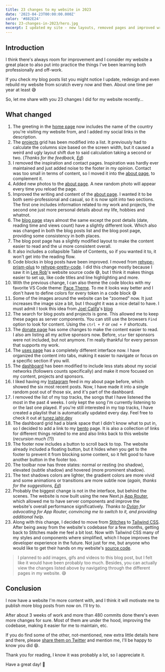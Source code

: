 ```yaml
---
title: 23 changes to my website in 2023
date: '2023-04-23T00:00:00.000Z'
color: '#882E24'
hero: 23-changes-in-2023/hero.jpg
excerpt: I updated my site - new layouts, removed pages and improved writing to share 23 changes and motivate more blogging!
---
```


## Introduction

I think there's always room for improvement and I consider my website a great place to also put into practice the things I've been learning both professionally and off-work.

If you check my blog posts list you might notice I update, redesign and even rebuild my website from scratch every now and then. About one time per year at least 😅

So, let me share with you 23 changes I did for my website recently…

## What changed

1. The greeting in the [home page](/) now includes the name of the country you're visiting my website from, and I added my social links in the description.
2. The [projects](/projects) grid has been modified into a list. It previously had to calculate the columns size based on the screen width, but it caused a weird and ugly layout shift due to said calculation taking a second or two.
   (_Thanks for the feedback, [Ed](https://twitter.com/edpratti)_)
3. I removed the inspiration and contact pages. Inspiration was hardly ever maintained and just added noise to the footer in my opinion. Contact was too small in terms of content, so I moved it into the [about page](/about), to complement it.
4. Added new photos to the [about page](/about). A new random photo will appear every time you reload the page.
5. Improved the writing and content of the [about page](/about). I wanted it to be both semi-professional and casual, so it is now split into two sections. The first one includes information related to my work and projects, the second one just more personal details about my life, hobbies and whatnot.
6. The [blog page](/blog) stays almost the same except the post details (date, reading time and views count) have a slightly different look. Which also was changed in both the blog posts list and the blog post page, providing some consistency in both places.
7. The blog post page has a slightly modified layout to make the content easier to read and the ui more consistent overall.
8. It also includes a collapsible Table of Contents, so if you wanted it to, it won't get into the reading flow.
9. Code blocks in blog posts have been improved. I moved from [rehype-prism-plus](https://www.npmjs.com/package/rehype-prism-plus) to [rehype-pretty-code](https://rehype-pretty-code.netlify.app/). I did this change mostly because I saw it in [Lee Rob](https://leerob.io/)'s website source code 😅, but I think it makes things easier to set up, like code titles and line highlighting and more.
10. With the previous change, I can also theme the code blocks with my favorite VS Code theme: [Pace Theme](https://github.com/fabian-hiller/vscode-pace-theme). To me it looks way better and I don't have to define colors for every token in a code block 😅
11. Some of the images around the website can be “zoomed” now. It just increases the image size a bit, but I thought it was a nice detail to have. I must admit I took this idea from [Joel Califa](https://joelcalifa.com/)'s [blog](https://joelcalifa.com/blog/)
12. The search for blog posts and projects is gone. This allowed me to keep these pages as server components. You can still use the browsers `Find` option to look for content. Using the `ctrl + F` or `cmd + F` shortcuts.
13. The [donate page](/donate) has some changes to make the content easier to read. I also am listing all my active sponsors now. Before, `star` tier sponsors were not included, but not anymore. I'm really thankful for every person that supports my work.
14. The [uses page](/uses) has a completely different interface now. I have organized the content into tabs, making it easier to navigate or focus on a specific section if you will.
15. The [dashboard](/dashboard) has been modified to include less stats about my social networks (followers counts specifically) and make it more focused on my content, projects and sponsors.
16. I liked having my [Instagram](https://instagram.com/jahirfiquitiva) feed in my about page before, which showed the six most recent posts. Now, I have made it into a single random post out of those six, and it's part of the dashboard.
17. I removed the list of my top tracks, the songs that I have listened the most in the past 4 weeks. I only kept the song I'm currently listening to or the last one played.
    If you're still interested in my top tracks, I have created a playlist that is automatically updated every day. Feel free to check it out at [tunez.jahir.dev](https://tunez.jahir.dev)
18. The dashboard grid had a blank space that I didn't know what to put in, so I decided to add a link to my [bento](https://links.jahir.dev) page. It is also a collection of links for different things related to me and also links back to this website (_recursion much (?)_)
19. The footer now includes a button to scroll back to top. The website already included a floating button, but it hides when you get to the footer to prevent it from blocking some content, so it felt good to have another button in the footer too.
20. The toolbar now has three states: normal or resting (no shadow), elevated (subtle shadow) and hovered (more prominent shadow).
21. The text shadows colors are lighter, the gradient colors are more vivid and some animations or transitions are more subtle now (_again, thanks for the suggestions, [Ed](https://twitter.com/edpratti)_)
22. Probably the biggest change is not in the interface, but behind the scenes. The website is now built using the new Next.js [App Router](https://beta.nextjs.org/docs/getting-started#introducing-the-app-router), which allowed me to have server components and improve the website's overall performance significatively.
    _Thanks to [Dylan](https://evowizz.dev) for advocating for App Router, convincing me to switch to it, and providing additional help._
23. Along with this change, I decided to move from [Stitches](https://stitches.dev) to [Tailwind CSS](https://tailwindcss.com/). After being away from the website's codebase for a few months, getting back to Stitches made me feel a bit lost. Now with Tailwind CSS many of my styles and components where simplified, which I hope improves the developer experience in the future. Not just for me, but anyone who would like to get their hands on my website's [source code](https://github.com/jahirfiquitiva/jahir.dev).

> I planned to add images, gifs and videos to this blog post, but I felt like it would have been probably too much. Besides, you can actually view the changes listed above by navigating through the different pages in my website. 😅

## Conclusion

I now have a website I'm more content with, and I think it will motivate me to publish more blog posts from now on. I'll try to.

After about 3 weeks of work and more than 480 commits done there's even more changes for sure. Most of them are under the hood, improving the codebase, making it easier for me to maintain, etc.

If you do find some of the other, not-mentioned, new extra little details here and there, please [share them on Twitter](https://twitter.com/intent/tweet?text=Hey%20%40jahirfiquitiva%0A) and mention me, I'll be happy to know you did 😄.

Thank you for reading, I know it was probably a lot, so I appreciate it.

Have a great day! 👋
